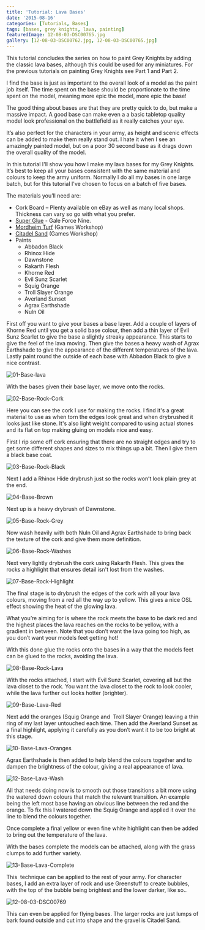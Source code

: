 ```yaml
---
title: 'Tutorial: Lava Bases'
date: '2015-08-16'
categories: [Tutorials, Bases]
tags: [bases, grey knights, lava, painting]
featuredImage: 12-08-03-DSC00765.jpg
gallery: [12-08-03-DSC00762.jpg, 12-08-03-DSC00765.jpg]
---
```


This tutorial concludes the series on how to paint Grey Knights by adding the classic lava bases, although this could be used for any miniatures. For the previous tutorials on painting Grey Knights see Part 1 and Part 2.

I find the base is just as important to the overall look of a model as the paint job itself. The time spent on the base should be proportionate to the time spent on the model, meaning more epic the model, more epic the base!

The good thing about bases are that they are pretty quick to do, but make a massive impact. A good base can make even a a basic tabletop quality model look professional on the battlefield as it really catches your eye.

It’s also perfect for the characters in your army, as height and scenic effects can be added to make them really stand out. I hate it when I see an amazingly painted model, but on a poor 30 second base as it drags down the overall quality of the model.

In this tutorial I'll show you how I make my lava bases for my Grey Knights. It’s best to keep all your bases consistent with the same material and colours to keep the army uniform. Normally I do all my bases in one large batch, but for this tutorial I've chosen to focus on a batch of five bases.

The materials you’ll need are:

- Cork Board – Plenty available on eBay as well as many local shops. Thickness can vary so go with what you prefer.
- [Super Glue](http://www.minitothemax.com/review-gale-force-nine-hobby-glue/) - Gale Force Nine.
- [Mordheim Turf](http://www.games-workshop.com/en-GB/Mordheim-Turf?_requestid=5217993) (Games Workshop)
- [Citadel Sand](http://www.games-workshop.com/en-GB/Citadel-Sand) (Games Workshop)
- Paints
  - Abbadon Black
  - Rhinox Hide
  - Dawnstone
  - Rakarth Flesh
  - Khorne Red
  - Evil Sunz Scarlet
  - Squig Orange
  - Troll Slayer Orange
  - Averland Sunset
  - Agrax Earthshade
  - Nuln Oil

First off you want to give your bases a base layer. Add a couple of layers of Khorne Red until you get a solid base colour, then add a thin layer of Evil Sunz Scarlet to give the base a slightly streaky appearance. This starts to give the feel of the lava moving. Then give the bases a heavy wash of Agrax Earthshade to give the appearance of the different temperatures of the lava. Lastly paint round the outside of each base with Abbadon Black to give a nice contrast.

![01-Base-lava](01-Base-lava.jpg)

With the bases given their base layer, we move onto the rocks.

![02-Base-Rock-Cork](02-Base-Rock-Cork.jpg)

Here you can see the cork I use for making the rocks. I find it's a great material to use as when torn the edges look great and when drybrushed it looks just like stone. It's also light weight compared to using actual stones and its flat on top making gluing on models nice and easy.

First I rip some off cork ensuring that there are no straight edges and try to get some different shapes and sizes to mix things up a bit. Then I give them a black base coat.

![03-Base-Rock-Black](03-Base-Rock-Black.jpg)

Next I add a Rhinox Hide drybrush just so the rocks won’t look plain grey at the end.

![04-Base-Brown](04-Base-Brown.jpg)

Next up is a heavy drybrush of Dawnstone.

![05-Base-Rock-Grey](05-Base-Rock-Grey.jpg)

Now wash heavily with both Nuln Oil and Agrax Earthshade to bring back the texture of the cork and give them more definition.

![06-Base-Rock-Washes](06-Base-Rock-Washes.jpg)

Next very lightly drybrush the cork using Rakarth Flesh. This gives the rocks a highlight that ensures detail isn't lost from the washes.

![07-Base-Rock-Highlight](07-Base-Rock-Highlight.jpg)

The final stage is to drybrush the edges of the cork with all your lava colours, moving from a red all the way up to yellow. This gives a nice OSL effect showing the heat of the glowing lava.

What you’re aiming for is where the rock meets the base to be dark red and the highest places the lava reaches on the rocks to be yellow, with a gradient in between. Note that you don’t want the lava going too high, as you don’t want your models feet getting hot!

With this done glue the rocks onto the bases in a way that the models feet can be glued to the rocks, avoiding the lava.

![08-Base-Rock-Lava](08-Base-Rock-Lava.jpg)

With the rocks attached, I start with Evil Sunz Scarlet, covering all but the lava closet to the rock. You want the lava closet to the rock to look cooler, while the lava further out looks hotter (brighter).

![09-Base-Lava-Red](09-Base-Lava-Red.jpg)

Next add the oranges (Squig Orange and  Troll Slayer Orange) leaving a thin ring of my last layer untouched each time. Then add the Averland Sunset as a final highlight, applying it carefully as you don’t want it to be too bright at this stage.

![10-Base-Lava-Oranges](10-Base-Lava-Oranges.jpg)

Agrax Earthshade is then added to help blend the colours together and to dampen the brightness of the colour, giving a real appearance of lava.

![12-Base-Lava-Wash](12-Base-Lava-Wash.jpg)

All that needs doing now is to smooth out those transitions a bit more using the watered down colours that match the relevant transition. An example being the left most base having an obvious line between the red and the orange. To fix this I watered down the Squig Orange and applied it over the line to blend the colours together.

Once complete a final yellow or even fine white highlight can then be added to bring out the temperature of the lava.

With the bases complete the models can be attached, along with the grass clumps to add further variety.

![13-Base-Lava-Complete](13-Base-Lava-Complete.jpg)

This  technique can be applied to the rest of your army. For character bases, I add an extra layer of rock and use Greenstuff to create bubbles, with the top of the bubble being brightest and the lower darker, like so..

![12-08-03-DSC00769](12-08-03-DSC00769.jpg)

This can even be applied for flying bases. The larger rocks are just lumps of bark found outside and cut into shape and the gravel is Citadel Sand.
